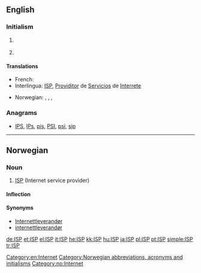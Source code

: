 {{also|isp}}
==English==

===Initialism===
{{en-initialism}}

# {{Internet}} {{initialism of|[[Internet]] [[service]] [[provider]]}} {{gloss|This is a company that provides Internet access for a [[fee]]}}
# {{programming}} {{initialism of|interface segregation principle}} {{gloss|It is one of the five [[SOLID]] principles of programming.}}

====Translations====
{{trans-top|Internet service provider}}
* French: {{t|fr|fournisseur d'accès à internet}}
* Interlingua: [[ISP]], [[Providitor]] de [[Servicios]] de [[Interrete]]
{{trans-mid}}
* Norwegian: {{t-|no|ISP|m}}, {{t-|no|Internettleverandør|m}}, , {{t-|no|internettleverandør|m}}
{{trans-bottom}}

===Anagrams===
* [[IPS#English|IPS]], [[IPs#English|IPs]], [[pis#English|pis]], [[PSI#English|PSI]], [[psi#English|psi]], [[sip#English|sip]]

[[Category:en:Internet]]

----

==Norwegian==

===Noun===
{{head|no|noun|g=m}}

# [[#English|ISP]] (Internet service provider)

====Inflection====
{{no-noun-infl|nb-class=m1|nn-class=m1|stem=ISP-}}

====Synonyms====
* [[Internettleverandør]]
* [[internettleverandør]]

[[Category:Norwegian abbreviations, acronyms and initialisms]]
[[Category:no:Internet]]

[[de:ISP]]
[[et:ISP]]
[[el:ISP]]
[[it:ISP]]
[[he:ISP]]
[[kk:ISP]]
[[hu:ISP]]
[[ja:ISP]]
[[pl:ISP]]
[[pt:ISP]]
[[simple:ISP]]
[[tr:ISP]]